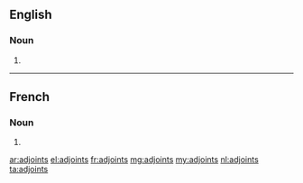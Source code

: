 ==English==

===Noun===
{{head|en|noun plural form}}

# {{plural of|adjoint|lang=en}}

----

==French==

===Noun===
{{head|fr|noun plural form|g=m}}

# {{plural of|adjoint|lang=fr}}

[[ar:adjoints]]
[[el:adjoints]]
[[fr:adjoints]]
[[mg:adjoints]]
[[my:adjoints]]
[[nl:adjoints]]
[[ta:adjoints]]